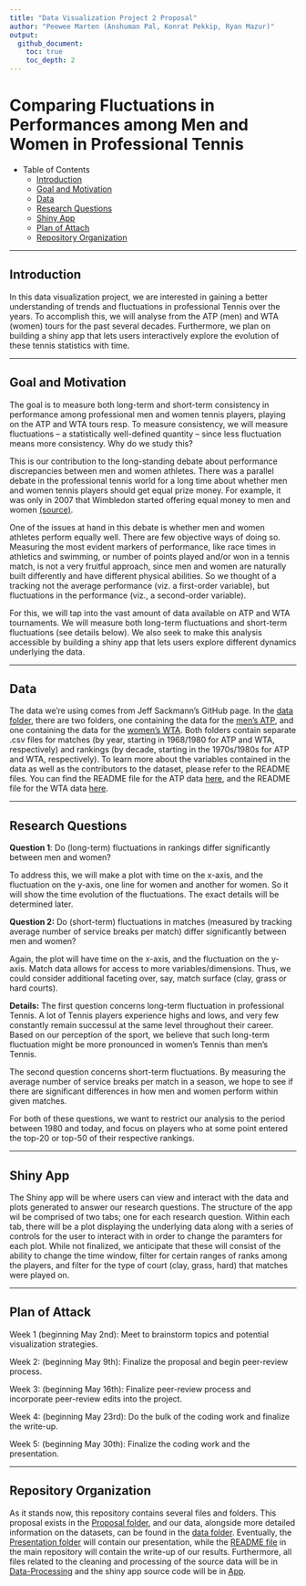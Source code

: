 ```yaml
---
title: "Data Visualization Project 2 Proposal"
author: "Peewee Marten (Anshuman Pal, Konrat Pekkip, Ryan Mazur)"
output: 
  github_document:
    toc: true
    toc_depth: 2
---
```


# Comparing Fluctuations in Performances among Men and Women in Professional Tennis
- Table of Contents
    - [Introduction](#introduction)
    - [Goal and Motivation](#goal-and-motivation)
    - [Data](#data)
    - [Research Questions](#research-questions)
    - [Shiny App](#shiny-app)
    - [Plan of Attach](#plan-of-attack)
    - [Repository Organization](#repository-organization)

---

## Introduction {#introduction}

In this data visualization project, we are interested in gaining a better understanding of trends and fluctuations in professional Tennis
over the years. To accomplish this, we will analyse from the ATP (men) and WTA (women) tours for the past several decades. Furthermore, 
we plan on building a shiny app that lets users interactively explore the evolution of these tennis statistics with time.

---

## Goal and Motivation {#goal-and-motivation}

The goal is to measure both long-term and short-term consistency in performance among professional men and women tennis players, 
playing on the ATP and WTA tours resp. To measure consistency, we will measure fluctuations -- a statistically well-defined 
quantity -- since less fluctuation means more consistency. Why do we study this?  
  
This is our contribution to the long-standing debate about performance discrepancies between men and women athletes. There was a parallel debate
in the professional tennis world for a long time about whether men and women tennis players should get equal prize money. For example, it was only in 2007 that Wimbledon started offering equal money to men and women [(source)](https://www.espn.com/tennis/story/_/id/24599816/us-open-follow-money-how-pay-gap-grand-slam-tennis-closed).  
  
One of the issues at hand in this debate is whether men and women athletes perform equally well. There are few objective ways of doing so. Measuring the most evident markers of performance, like race times in athletics and swimming, or number of points played and/or won in a tennis match, is not a very fruitful approach, since men and women are naturally built differently and have different physical abilities. So we thought of a tracking not the average performance (viz. a first-order variable), but fluctuations in the performance (viz., a second-order variable).
  
  
For this, we will tap into the vast amount of data available on ATP and WTA tournaments. We will measure both long-term fluctuations and short-term fluctuations (see details below). We also seek to make this analysis accessible by building a shiny app that lets users explore different dynamics underlying the data.

---

## Data {#data}

The data we’re using comes from Jeff Sackmann’s GitHub page. In the
[data folder](../data), there are two folders, one containing the data for
the [men’s ATP](../data/atp), and one containing the data for the [women’s
WTA](data/wta). Both folders contain separate .csv files for matches (by
year, starting in 1968/1980 for ATP and WTA, respectively) and rankings
(by decade, starting in the 1970s/1980s for ATP and WTA, respectively).
To learn more about the variables contained in the data as well as the
contributors to the dataset, please refer to the README files. You can
find the README file for the ATP data [here](../data/atp/README.md), and
the README file for the WTA data [here](../data/wta/README.md).

---

## Research Questions {#research-questions}

**Question 1**: Do (long-term) fluctuations in rankings differ significantly between men and women?

To address this, we will make a plot with time on the x-axis, and the fluctuation on the y-axis, one line for women and another for women. So it will show the time evolution of the fluctuations. The exact details will be determined later.

**Question 2:** Do (short-term) fluctuations in matches (measured by tracking average number of service breaks per match) differ significantly between men and women?

Again, the plot will have time on the x-axis, and the fluctuation on the y-axis. Match data allows for access to more variables/dimensions. Thus, we could consider additional faceting over, say, match surface (clay, grass or hard courts).

**Details:**
The first question concerns long-term fluctuation in professional
Tennis. A lot of Tennis players experience highs and lows, and very few
constantly remain successul at the same level throughout their career.
Based on our perception of the sport, we believe that such long-term
fluctuation might be more pronounced in women’s Tennis than men’s
Tennis.

The second question concerns short-term fluctuations. By measuring the
average number of service breaks per match in a season, we hope to see
if there are significant differences in how men and women perform within
given matches.

For both of these questions, we want to restrict our analysis to the period between 1980 and today, and focus on players who at some point
entered the top-20 or top-50 of their respective rankings.

---

## Shiny App {#shiny-app}

The Shiny app will be where users can view and interact with the data and plots generated to answer our research questions.  The structure of the app wil be comprised of two tabs; one for each research question.  Within each tab, there will be a plot displaying the underlying data along with a series of controls for the user to interact with in order to change the paramters for each plot.  While not finalized, we anticipate that these will consist of the ability to change the time window, filter for certain ranges of ranks among the players, and filter for the type of court (clay, grass, hard) that matches were played on.

---

## Plan of Attack {#plan-of-attack}

Week 1 (beginning May 2nd): Meet to brainstorm topics and potential
visualization strategies.

Week 2: (beginning May 9th): Finalize the proposal and begin peer-review
process.

Week 3: (beginning May 16th): Finalize peer-review process and
incorporate peer-review edits into the project.

Week 4: (beginning May 23rd): Do the bulk of the coding work and
finalize the write-up.

Week 5: (beginning May 30th): Finalize the coding work and the
presentation.

---

## Repository Organization {#repository-organization}

As it stands now, this repository contains several files and folders.
This proposal exists in the [Proposal folder](.), and our data,
alongside more detailed information on the datasets, can be found in the
[data folder](../data). Eventually, the [Presentation folder](../Presentation)
will contain our presentation, while the [README file](../README.md) in the
main repository will contain the write-up of our results. Furthermore,
all files related to the cleaning and processing of the source data will
be in [Data-Processing](../Data-Processing) and the shiny app source code
will be in [App](../App).